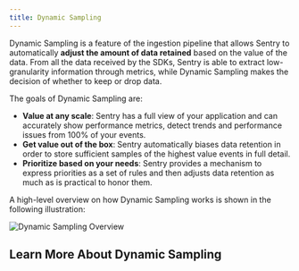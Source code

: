 ```yaml
---
title: Dynamic Sampling
---
```


Dynamic Sampling is a feature of the ingestion pipeline that allows Sentry to automatically **adjust the amount of data retained** based on the value of the data. From all the data received by the SDKs, Sentry is able to extract low-granularity information through metrics, while Dynamic Sampling makes the decision of whether to keep or drop data.

The goals of Dynamic Sampling are:
- **Value at any scale**: Sentry has a full view of your application and can accurately show performance metrics, detect trends and performance issues from 100% of your events.
- **Get value out of the box**: Sentry automatically biases data retention in order to store sufficient samples of the highest value events in full detail.
- **Prioritize based on your needs**: Sentry provides a mechanism to express priorities as a set of rules and then adjusts data retention as much as is practical to honor them.

A high-level overview on how Dynamic Sampling works is shown in the following illustration:

![Dynamic Sampling Overview](/images/dsOverview.png)

## Learn More About Dynamic Sampling

<PageGrid />
